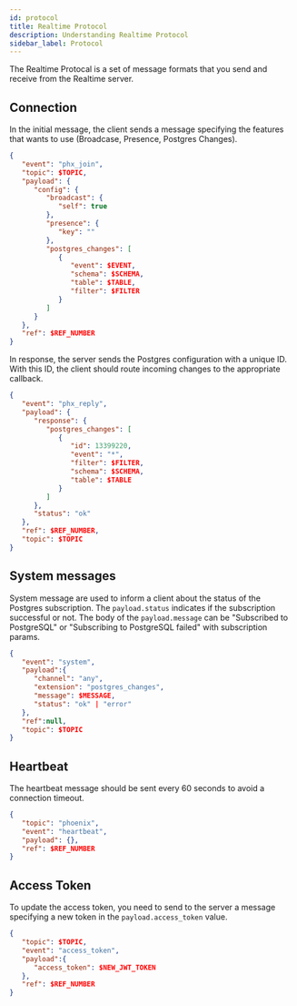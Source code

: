 ```yaml
---
id: protocol
title: Realtime Protocol
description: Understanding Realtime Protocol
sidebar_label: Protocol
---
```


The Realtime Protocal is a set of message formats that you send and receive from the Realtime server.

## Connection

In the initial message, the client sends a message specifying the features that wants to use (Broadcase, Presence, Postgres Changes).

```json
{
   "event": "phx_join",
   "topic": $TOPIC,
   "payload": {
      "config": {
         "broadcast": {
            "self": true
         },
         "presence": {
            "key": ""
         },
         "postgres_changes": [
            {
               "event": $EVENT,
               "schema": $SCHEMA,
               "table": $TABLE,
               "filter": $FILTER
            }
         ]
      }
   },
   "ref": $REF_NUMBER
}
```

In response, the server sends the Postgres configuration with a unique ID. With this ID, the client should route incoming changes to the appropriate callback.

```json
{
   "event": "phx_reply",
   "payload": {
      "response": {
         "postgres_changes": [
            {
               "id": 13399220,
               "event": "*",
               "filter": $FILTER,
               "schema": $SCHEMA,
               "table": $TABLE
            }
         ]
      },
      "status": "ok"
   },
   "ref": $REF_NUMBER,
   "topic": $TOPIC
}
```

## System messages

System message are used to inform a client about the status of the Postgres subscription. The `payload.status` indicates if the subscription successful or not.
The body of the `payload.message` can be "Subscribed to PostgreSQL" or "Subscribing to PostgreSQL failed" with subscription params.

```json
{
   "event": "system",
   "payload":{
      "channel": "any",
      "extension": "postgres_changes",
      "message": $MESSAGE,
      "status": "ok" | "error"
   },
   "ref":null,
   "topic": $TOPIC
}
```

## Heartbeat

The heartbeat message should be sent every 60 seconds to avoid a connection timeout.

```json
{
   "topic": "phoenix",
   "event": "heartbeat",
   "payload": {},
   "ref": $REF_NUMBER
}
```

## Access Token

To update the access token, you need to send to the server a message specifying a new token in the `payload.access_token` value.

```json
{
   "topic": $TOPIC,
   "event": "access_token",
   "payload":{
      "access_token": $NEW_JWT_TOKEN
   },
   "ref": $REF_NUMBER
}
```
